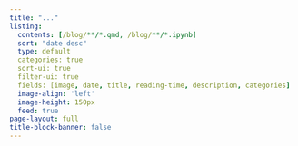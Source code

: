 ```yaml
---
title: "..."
listing:
  contents: [/blog/**/*.qmd, /blog/**/*.ipynb]
  sort: "date desc"
  type: default
  categories: true
  sort-ui: true
  filter-ui: true
  fields: [image, date, title, reading-time, description, categories]
  image-align: 'left'
  image-height: 150px
  feed: true
page-layout: full
title-block-banner: false
---
```

